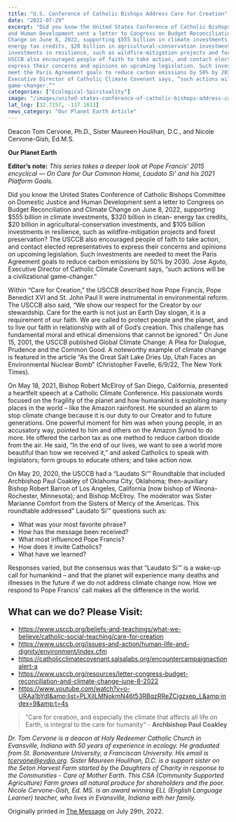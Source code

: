 ```yaml
---
title: "U.S. Conference of Catholic Bishops Address Care for Creation"
date: "2022-07-29"
excerpt: "Did you know the United States Conference of Catholic Bishops Committee on Domestic Justice
and Human Development sent a letter to Congress on Budget Reconciliation and Climate
Change on June 8, 2022, supporting $555 billion in climate investments, $320 billion in clean-
energy tax credits, $20 billion in agricultural-conservation investments, and $105 billion
investments in resilience, such as wildfire-mitigation projects and forest preservation? The
USCCB also encouraged people of faith to take action, and contact elected representatives to
express their concerns and opinions on upcoming legislation. Such investments are needed to
meet the Paris Agreement goals to reduce carbon emissions by 50% by 2030. Jose Aguto,
Executive Director of Catholic Climate Covenant says, “such actions will be a civilizational
game-changer.”"
categories: ["Ecological-Spirituality"]
image: "/images/united-states-conference-of-catholic-bishops-address-care-for-creation.jpg"
lat_lng: [32.7157, -117.1611]
news_category: "Our Planet Earth Article"
---
```


Deacon Tom Cervone, Ph.D., Sister Maureen Houlihan, D.C., and Nicole Cervone-Gish, Ed.M.S.

**Our Planet Earth**

**Editor’s note:**
_This series takes a deeper look at Pope Francis’ 2015 encyclical ― On Care for Our Common
Home, Laudato Si’ and his 2021 Platform Goals._

Did you know the United States Conference of Catholic Bishops Committee on Domestic Justice
and Human Development sent a letter to Congress on Budget Reconciliation and Climate
Change on June 8, 2022, supporting $555 billion in climate investments, $320 billion in clean-
energy tax credits, $20 billion in agricultural-conservation investments, and $105 billion
investments in resilience, such as wildfire-mitigation projects and forest preservation? The
USCCB also encouraged people of faith to take action, and contact elected representatives to
express their concerns and opinions on upcoming legislation. Such investments are needed to
meet the Paris Agreement goals to reduce carbon emissions by 50% by 2030. Jose Aguto,
Executive Director of Catholic Climate Covenant says, “such actions will be a civilizational
game-changer.”

Within “Care for Creation,” the USCCB described how Pope Francis, Pope Benedict XVI and
St. John Paul II were instrumental in environmental reform. The USCCB also said, “We show
our respect for the Creator by our stewardship. Care for the earth is not just an Earth Day slogan,
it is a requirement of our faith. We are called to protect people and the planet, and to live our
faith in relationship with all of God’s creation. This challenge has fundamental moral and ethical
dimensions that cannot be ignored.” On June 15, 2001, the USCCB published Global Climate
Change: A Plea for Dialogue, Prudence and the Common Good. A noteworthy example of
climate change is featured in the article “As the Great Salt Lake Dries Up, Utah Faces an
Environmental Nuclear Bomb” (Christopher Favelle, 6/9/22, The New York Times).

On May 18, 2021, Bishop Robert McElroy of San Diego, California, presented a heartfelt speech
at a Catholic Climate Conference. His passionate words focused on the fragility of the planet and
how humankind is exploiting many places in the world – like the Amazon rainforest. He sounded
an alarm to stop climate change because it is our duty to our Creator and to future generations.
One powerful moment for him was when young people, in an accusatory way, pointed to him
and others on the Amazon Synod to do more. He offered the carbon tax as one method to reduce
carbon dioxide from the air. He said, “In the end of our lives, we want to see a world more
beautiful than how we received it,” and asked Catholics to speak with legislators; form groups to
educate others; and take action now.

On May 20, 2020, the USCCB had a “Laudato Si’” Roundtable that included Archbishop Paul
Coakley of Oklahoma City, Oklahoma; then-auxiliary Bishop Robert Barron of Los Angeles,
California (now bishop of Winona-Rochester, Minnesota); and Bishop McElroy. The moderator
was Sister Marianne Comfort from the Sisters of Mercy of the Americas. This roundtable
addressed” Laudato Si’” questions such as:

- What was your most favorite phrase?
- How has the message been received?
- What most influenced Pope Francis?
- How does it invite Catholics?
- What have we learned?

Responses varied, but the consensus was that “Laudato Si’” is a wake-up call for humankind –
and that the planet will experience many deaths and illnesses in the future if we do not address
climate change now. How we respond to Pope Francis’ call makes all the difference in the world.

## What can we do? Please Visit:

- https://www.usccb.org/beliefs-and-teachings/what-we-believe/catholic-social-teaching/care-for-creation
- https://www.usccb.org/issues-and-action/human-life-and-dignity/environment/index.cfm
- https://catholicclimatecovenant.salsalabs.org/encountercampaignactionalert-a
- https://www.usccb.org/resources/letter-congress-budget-reconciliation-and-climate-change-june-8-2022
- https://www.youtube.com/watch?v=o-URAa1bYdI&amp;list=PLXjILMNokmN46t53RBqzRReZCjgzxep_L&amp;index=9&amp;t=4s

> “Care for creation, and especially the climate that affects all life on Earth, is integral to the care for humanity”
> \- **Archbishop Paul Coakley**

_Dr. Tom Cervone is a deacon at Holy Redeemer Catholic Church in Evansville, Indiana with 50
years of experience in ecology. He graduated from St. Bonaventure University, a Franciscan
University. His email is tcervone@evdio.org. Sister Maureen Houlihan, D.C. is a support sister
on the Seton Harvest Farm started by the Daughters of Charity in response to the Communities -
Care of Mother Earth. This CSA (Community Supported Agriculture) Farm grows all natural
produce for shareholders and the poor. Nicole Cervone-Gish, Ed. MS. is an award winning ELL
(English Language Learner) teacher, who lives in Evansville, Indiana with her family._

Originally printed in [The Message](https://evdiomessage.org/) on July 29th, 2022.
